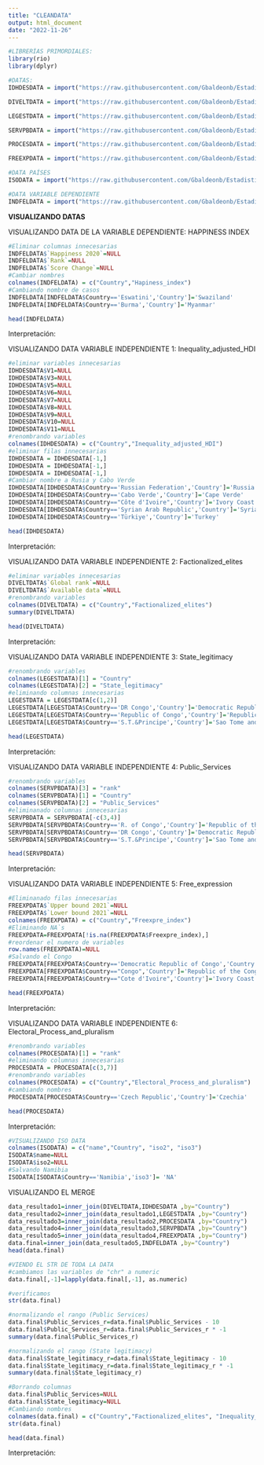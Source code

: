 ```yaml
---
title: "CLEANDATA"
output: html_document
date: "2022-11-26"
---
```



```r
#LIBRERÍAS PRIMORDIALES:
library(rio)
library(dplyr)
```

```r
#DATAS:
IDHDESDATA = import("https://raw.githubusercontent.com/Gbaldeonb/Estadistica/main/IDH%20ajusted%20des.csv")

DIVELTDATA = import("https://raw.githubusercontent.com/Gbaldeonb/Estadistica/main/Division%20Elites.csv")

LEGESTDATA = import("https://raw.githubusercontent.com/Gbaldeonb/Estadistica/main/Legitimidad%20Estatal.csv")

SERVPBDATA = import("https://raw.githubusercontent.com/Gbaldeonb/Estadistica/main/Servicios%20Publicos.csv")

PROCESDATA = import("https://raw.githubusercontent.com/Gbaldeonb/Estadistica/main/Proceso%20electoral.csv")

FREEXPDATA = import("https://raw.githubusercontent.com/Gbaldeonb/Estadistica/main/Freedom%20of%20Expression%202021.csv")

#DATA PAÍSES
ISODATA = import("https://raw.githubusercontent.com/Gbaldeonb/Estadistica/main/ISODATA.csv")

#DATA VARIABLE DEPENDIENTE
INDFELDATA = import("https://raw.githubusercontent.com/Gbaldeonb/Estadistica/main/Indice%20de%20Felicididad%20(2022).csv")
```

**VISUALIZANDO DATAS**

VISUALIZANDO DATA DE LA VARIABLE DEPENDIENTE: HAPPINESS INDEX
```r
#Eliminar columnas innecesarias
INDFELDATA$`Happiness 2020`=NULL
INDFELDATA$`Rank`=NULL
INDFELDATA$`Score Change`=NULL
#Cambiar nombres
colnames(INDFELDATA) = c("Country","Hapiness_index")
#Cambiando nombre de casos
INDFELDATA[INDFELDATA$Country=='Eswatini','Country']='Swaziland'
INDFELDATA[INDFELDATA$Country=='Burma','Country']='Myanmar'
```

```r
head(INDFELDATA)
```
  Interpretación:
  
VISUALIZANDO DATA VARIABLE INDEPENDIENTE 1: Inequality_adjusted_HDI
```r
#eliminar variables innecesarias
IDHDESDATA$V1=NULL
IDHDESDATA$V3=NULL
IDHDESDATA$V5=NULL
IDHDESDATA$V6=NULL
IDHDESDATA$V7=NULL
IDHDESDATA$V8=NULL
IDHDESDATA$V9=NULL
IDHDESDATA$V10=NULL
IDHDESDATA$V11=NULL
#renombrando variables
colnames(IDHDESDATA) = c("Country","Inequality_adjusted_HDI")
#eliminar filas innecesarias
IDHDESDATA = IDHDESDATA[-1,]
IDHDESDATA = IDHDESDATA[-1,]
IDHDESDATA = IDHDESDATA[-1,]
#Cambiar nombre a Rusia y Cabo Verde
IDHDESDATA[IDHDESDATA$Country=='Russian Federation','Country']='Russia'
IDHDESDATA[IDHDESDATA$Country=='Cabo Verde','Country']='Cape Verde'
IDHDESDATA[IDHDESDATA$Country=="Côte d'Ivoire",'Country']='Ivory Coast'
IDHDESDATA[IDHDESDATA$Country=='Syrian Arab Republic','Country']='Syria'
IDHDESDATA[IDHDESDATA$Country=='Türkiye','Country']='Turkey'
```

```r
head(IDHDESDATA)
```
  Interpretación:
  
VISUALIZANDO DATA VARIABLE INDEPENDIENTE 2: Factionalized_elites
```r
#eliminar variables innecesarias
DIVELTDATA$`Global rank`=NULL
DIVELTDATA$`Available data`=NULL
#renombrando variables
colnames(DIVELTDATA) = c("Country","Factionalized_elites")
summary(DIVELTDATA)
```

```r
head(DIVELTDATA)
```
  Interpretación:
  
VISUALIZANDO DATA VARIABLE INDEPENDIENTE 3: State_legitimacy
```r
#renombrando variables
colnames(LEGESTDATA)[1] = "Country"
colnames(LEGESTDATA)[2] = "State_legitimacy"
#eliminando columnas innecesarias
LEGESTDATA = LEGESTDATA[c(1,2)]
LEGESTDATA[LEGESTDATA$Country=='DR Congo','Country']='Democratic Republic of the Congo'
LEGESTDATA[LEGESTDATA$Country=='Republic of Congo','Country']='Republic of the Congo'
LEGESTDATA[LEGESTDATA$Country=='S.T.&Principe','Country']='Sao Tome and Principe'
```

```r
head(LEGESTDATA)
```
  Interpretación:
  
VISUALIZANDO DATA VARIABLE INDEPENDIENTE 4: Public_Services
```r
#renombrando variables
colnames(SERVPBDATA)[3] = "rank"
colnames(SERVPBDATA)[1] = "Country"
colnames(SERVPBDATA)[2] = "Public_Services"
#eliminanado columnas innecesarias
SERVPBDATA = SERVPBDATA[-c(3,4)]
SERVPBDATA[SERVPBDATA$Country=='R. of Congo','Country']='Republic of the Congo'
SERVPBDATA[SERVPBDATA$Country=='DR Congo','Country']='Democratic Republic of the Congo'
SERVPBDATA[SERVPBDATA$Country=='S.T.&Principe','Country']='Sao Tome and Principe'
```

```r
head(SERVPBDATA)
```
  Interpretación:
  
VISUALIZANDO DATA VARIABLE INDEPENDIENTE 5: Free_expression
```r
#Eliminanado filas innecesarias
FREEXPDATA$`Upper bound 2021`=NULL
FREEXPDATA$`Lower bound 2021`=NULL
colnames(FREEXPDATA) = c("Country","Freexpre_index")
#Eliminando NA`s
FREEXPDATA=FREEXPDATA[!is.na(FREEXPDATA$Freexpre_index),]
#reordenar el numero de variables
row.names(FREEXPDATA)=NULL
#Salvando el Congo
FREEXPDATA[FREEXPDATA$Country=='Democratic Republic of Congo','Country']='Democratic Republic of the Congo'
FREEXPDATA[FREEXPDATA$Country=="Congo",'Country']='Republic of the Congo'
FREEXPDATA[FREEXPDATA$Country=="Cote d'Ivoire",'Country']='Ivory Coast'
```

```r
head(FREEXPDATA)
```
  Interpretación:
  
VISUALIZANDO DATA VARIABLE INDEPENDIENTE 6: Electoral_Process_and_pluralism
```r
#renombrando variables
colnames(PROCESDATA)[1] = "rank"
#eliminando columnas innecesarias
PROCESDATA = PROCESDATA[c(3,7)]
#renombrando variables
colnames(PROCESDATA) = c("Country","Electoral_Process_and_pluralism")
#cambiando nombres
PROCESDATA[PROCESDATA$Country=='Czech Republic','Country']='Czechia'
```

```r
head(PROCESDATA)
```
  Interpretación:

```r
#VISUALIZANDO ISO DATA 
colnames(ISODATA) = c("name","Country", "iso2", "iso3")
ISODATA$name=NULL
ISODATA$iso2=NULL
#Salvando Namibia
ISODATA[ISODATA$Country=='Namibia','iso3']= 'NA'
```

VISUALIZANDO EL MERGE
```r
data_resultado1=inner_join(DIVELTDATA,IDHDESDATA ,by="Country")
data_resultado2=inner_join(data_resultado1,LEGESTDATA ,by="Country")  
data_resultado3=inner_join(data_resultado2,PROCESDATA ,by="Country") 
data_resultado4=inner_join(data_resultado3,SERVPBDATA ,by="Country") 
data_resultado5=inner_join(data_resultado4,FREEXPDATA ,by="Country") 
data.final=inner_join(data_resultado5,INDFELDATA ,by="Country")
head(data.final)
```

```r
#VIENDO EL STR DE TODA LA DATA
#cambiamos las variables de "chr" a numeric
data.final[,-1]=lapply(data.final[,-1], as.numeric)

#verificamos
str(data.final)

#normalizando el rango (Public Services)
data.final$Public_Services_r=data.final$Public_Services - 10
data.final$Public_Services_r=data.final$Public_Services_r * -1
summary(data.final$Public_Services_r)

#normalizando el rango (State legitimacy)
data.final$State_legitimacy_r=data.final$State_legitimacy - 10
data.final$State_legitimacy_r=data.final$State_legitimacy_r * -1
summary(data.final$State_legitimacy_r)

#Borrando columnas
data.final$Public_Services=NULL
data.final$State_legitimacy=NULL
#Cambiando nombres
colnames(data.final) = c("Country","Factionalized_elites", "Inequality_adjusted_HDI", "Electoral_Process_and_pluralism", "Freedom_expression", "Hapiness_index", "Public_Services", "State_legitimacy")
str(data.final)
```

```r
head(data.final)
```
  Interpretación:




